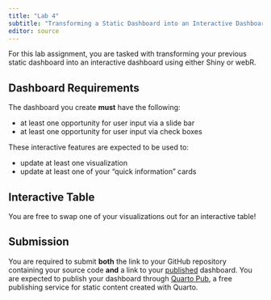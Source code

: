 ```yaml
---
title: "Lab 4"
subtitle: "Transforming a Static Dashboard into an Interactive Dashboard"
editor: source
---
```


For this lab assignment, you are tasked with transforming your previous static
dashboard into an interactive dashboard using either Shiny or webR. 

## Dashboard Requirements

The dashboard you create **must** have the following:

- at least one opportunity for user input via a slide bar
- at least one opportunity for user input via check boxes 

These interactive features are expected to be used to:

- update at least one visualization
- update at least one of your "quick information" cards

::: {.callout-tip}
# Interactive Table 

You are free to swap one of your visualizations out for an interactive table!
:::

## Submission

You are required to submit **both** the link to your GitHub repository 
containing your source code **and** a link to your [published]{.underline}
dashboard. You are expected to publish your dashboard through
[Quarto Pub](https://quarto.org/docs/publishing/quarto-pub.html), a free
publishing service for static content created with Quarto. 
